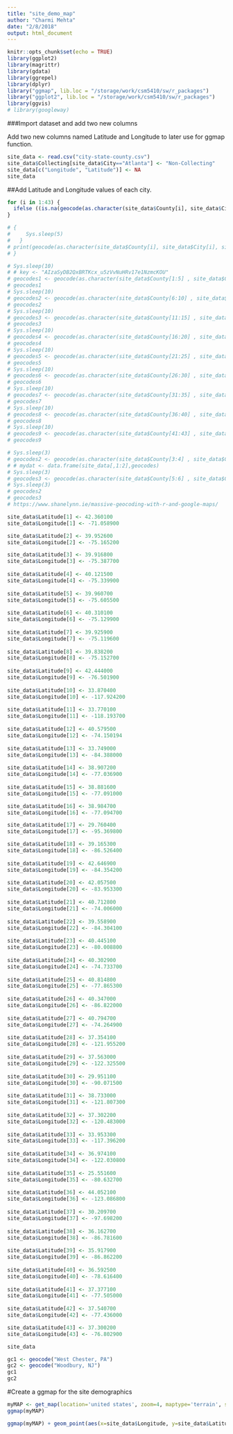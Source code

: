 ```yaml
---
title: "site_demo_map"
author: "Charmi Mehta"
date: "2/8/2018"
output: html_document
---
```


```r
knitr::opts_chunk$set(echo = TRUE)
library(ggplot2)
library(magrittr)
library(gdata)
library(ggrepel)
library(dplyr)
library("ggmap", lib.loc = "/storage/work/csm5410/sw/r_packages")
library("ggplot2", lib.loc = "/storage/work/csm5410/sw/r_packages")
library(ggvis)
# library(googleway)
```


###Import dataset and add two new columns

Add two new columns named Latitude and Longitude to later use for ggmap function.

```r

site_data <- read.csv("city-state-county.csv")
site_data$Collecting[site_data$City=="Atlanta"] <- "Non-Collecting"
site_data[c("Longitude", "Latitude")] <- NA
site_data
```

##Add Latitude and Longitude values of each city.

```r

for (i in 1:43) {
  ifelse ((is.na(geocode(as.character(site_data$County[i], site_data$City[i], site_data$State[i])))), Sys.sleep(5), geocode(as.character(site_data$County[i], site_data$City[i], site_data$State[i])))
}

# {
#     Sys.sleep(5)
#   }
# print(geocode(as.character(site_data$County[i], site_data$City[i], site_data$State[i])))
# }

# Sys.sleep(10)
# # key <- "AIzaSyDB2QxBRTKcx_u5zVvNuHRv17e1NzmcKOU"
# geocodes1 <- geocode(as.character(site_data$County[1:5] , site_data$City[1:5], site_data$State[1:5]))
# geocodes1
# Sys.sleep(10)
# geocodes2 <- geocode(as.character(site_data$County[6:10] , site_data$City[6:10], site_data$State[6:10]))
# geocodes2
# Sys.sleep(10)
# geocodes3 <- geocode(as.character(site_data$County[11:15] , site_data$City[11:15], site_data$State[11:15]))
# geocodes3
# Sys.sleep(10)
# geocodes4 <- geocode(as.character(site_data$County[16:20] , site_data$City[16:20], site_data$State[16:20]))
# geocodes4
# Sys.sleep(10)
# geocodes5 <- geocode(as.character(site_data$County[21:25] , site_data$City[21:25], site_data$State[21:25]))
# geocodes5
# Sys.sleep(10)
# geocodes6 <- geocode(as.character(site_data$County[26:30] , site_data$City[26:30], site_data$State[26:30]))
# geocodes6
# Sys.sleep(10)
# geocodes7 <- geocode(as.character(site_data$County[31:35] , site_data$City[31:35], site_data$State[31:35]))
# geocodes7
# Sys.sleep(10)
# geocodes8 <- geocode(as.character(site_data$County[36:40] , site_data$City[36:40], site_data$State[36:40]))
# geocodes8
# Sys.sleep(10)
# geocodes9 <- geocode(as.character(site_data$County[41:43] , site_data$City[41:43], site_data$State[41:43]))
# geocodes9

# Sys.sleep(3)
# geocodes2 <- geocode(as.character(site_data$County[3:4] , site_data$City[3:4], site_data$State[3:4]))
# # mydat <- data.frame(site_data[,1:2],geocodes)
# Sys.sleep(3)
# geocodes3 <- geocode(as.character(site_data$County[5:6] , site_data$City[5:6], site_data$State[5:6]))
# Sys.sleep(3)
# geocodes2
# geocodes3
# https://www.shanelynn.ie/massive-geocoding-with-r-and-google-maps/
```

```r
site_data$Latitude[1] <- 42.360100
site_data$Longitude[1] <- -71.058900

site_data$Latitude[2] <- 39.952600
site_data$Longitude[2] <- -75.165200

site_data$Latitude[3] <- 39.916800
site_data$Longitude[3] <- -75.387700
  
site_data$Latitude[4] <- 40.121500
site_data$Longitude[4] <- -75.339900
  
site_data$Latitude[5] <- 39.960700
site_data$Longitude[5] <- -75.605500
  
site_data$Latitude[6] <- 40.310100
site_data$Longitude[6] <- -75.129900
  
site_data$Latitude[7] <- 39.925900
site_data$Longitude[7] <- -75.119600
  
site_data$Latitude[8] <- 39.838200
site_data$Longitude[8] <- -75.152700
  
site_data$Latitude[9] <- 42.444000
site_data$Longitude[9] <- -76.501900
  
site_data$Latitude[10] <- 33.870400
site_data$Longitude[10] <- -117.924200
  
site_data$Latitude[11] <- 33.770100
site_data$Longitude[11] <- -118.193700
  
site_data$Latitude[12] <- 40.579500
site_data$Longitude[12] <- -74.150194
  
site_data$Latitude[13] <- 33.749000
site_data$Longitude[13] <- -84.388000
  
site_data$Latitude[14] <- 38.907200
site_data$Longitude[14] <- -77.036900
  
site_data$Latitude[15] <- 38.881600
site_data$Longitude[15] <- -77.091000

site_data$Latitude[16] <- 38.984700
site_data$Longitude[16] <- -77.094700

site_data$Latitude[17] <- 29.760400
site_data$Longitude[17] <- -95.369800

site_data$Latitude[18] <- 39.165300
site_data$Longitude[18] <- -86.526400
  
site_data$Latitude[19] <- 42.646900
site_data$Longitude[19] <- -84.354200
  
site_data$Latitude[20] <- 42.057500
site_data$Longitude[20] <- -83.953300
  
site_data$Latitude[21] <- 40.712800
site_data$Longitude[21] <- -74.006000
  
site_data$Latitude[22] <- 39.558900
site_data$Longitude[22] <- -84.304100
  
site_data$Latitude[23] <- 40.445100
site_data$Longitude[23] <- -80.008800
  
site_data$Latitude[24] <- 40.302900
site_data$Longitude[24] <- -74.733700
  
site_data$Latitude[25] <- 40.814800
site_data$Longitude[25] <- -77.865300
  
site_data$Latitude[26] <- 40.347000
site_data$Longitude[26] <- -86.822000
  
site_data$Latitude[27] <- 40.794700
site_data$Longitude[27] <- -74.264900
  
site_data$Latitude[28] <- 37.354100
site_data$Longitude[28] <- -121.955200
  
site_data$Latitude[29] <- 37.563000
site_data$Longitude[29] <- -122.325500
  
site_data$Latitude[30] <- 29.951100
site_data$Longitude[30] <- -90.071500
  
site_data$Latitude[31] <- 38.733000
site_data$Longitude[31] <- -121.807300
  
site_data$Latitude[32] <- 37.302200
site_data$Longitude[32] <- -120.483000
  
site_data$Latitude[33] <- 33.953300
site_data$Longitude[33] <- -117.396200
  
site_data$Latitude[34] <- 36.974100
site_data$Longitude[34] <- -122.030800
  
site_data$Latitude[35] <- 25.551600
site_data$Longitude[35] <- -80.632700
  
site_data$Latitude[36] <- 44.052100
site_data$Longitude[36] <- -123.086800
  
site_data$Latitude[37] <- 30.209700
site_data$Longitude[37] <- -97.698200
  
site_data$Latitude[38] <- 36.162700
site_data$Longitude[38] <- -86.781600
  
site_data$Latitude[39] <- 35.917900
site_data$Longitude[39] <- -86.862200
  
site_data$Latitude[40] <- 36.592500
site_data$Longitude[40] <- -78.616400
  
site_data$Latitude[41] <- 37.377100
site_data$Longitude[41] <- -77.505000
  
site_data$Latitude[42] <- 37.540700
site_data$Longitude[42] <- -77.436000

site_data$Latitude[43] <- 37.300200
site_data$Longitude[43] <- -76.802900

site_data
```


```r

gc1 <- geocode("West Chester, PA")
gc2 <- geocode("Woodbury, NJ")
gc1
gc2

```


#Create a ggmap for the site demographics

```r


myMAP <- get_map(location='united states', zoom=4, maptype='terrain', source='google', color='color')
ggmap(myMAP)

ggmap(myMAP) + geom_point(aes(x=site_data$Longitude, y=site_data$Latitude), data = site_data, col = 'red') + geom_text_repel(data = site_data, aes(x = site_data$Longitude, y = site_data$Latitude, label = site_data$City), size = 3, vjust = 0, hjust = -0.5, col = 'blue')

```












